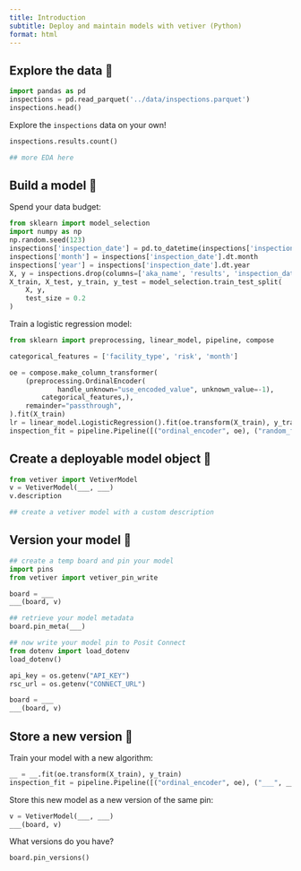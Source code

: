 ```yaml
---
title: Introduction
subtitle: Deploy and maintain models with vetiver (Python)
format: html
---
```


## Explore the data 👀

```python
import pandas as pd
inspections = pd.read_parquet('../data/inspections.parquet')
inspections.head()
```

Explore the `inspections` data on your own!

```python
inspections.results.count()
```

```python
## more EDA here
```

## Build a model 🔧

Spend your data budget:

```python
from sklearn import model_selection
import numpy as np
np.random.seed(123)
inspections['inspection_date'] = pd.to_datetime(inspections['inspection_date'])
inspections['month'] = inspections['inspection_date'].dt.month
inspections['year'] = inspections['inspection_date'].dt.year
X, y = inspections.drop(columns=['aka_name', 'results', 'inspection_date']), inspections['results']
X_train, X_test, y_train, y_test = model_selection.train_test_split(
    X, y,
    test_size = 0.2
)
```

Train a logistic regression model:

```python
from sklearn import preprocessing, linear_model, pipeline, compose

categorical_features = ['facility_type', 'risk', 'month']

oe = compose.make_column_transformer(
    (preprocessing.OrdinalEncoder(
            handle_unknown="use_encoded_value", unknown_value=-1),
        categorical_features,),
    remainder="passthrough",
).fit(X_train)
lr = linear_model.LogisticRegression().fit(oe.transform(X_train), y_train)
inspection_fit = pipeline.Pipeline([("ordinal_encoder", oe), ("random_forest", lr)])
```

## Create a deployable model object 🏺

```python
from vetiver import VetiverModel
v = VetiverModel(___, ___)
v.description
```

```python
## create a vetiver model with a custom description
```

## Version your model 📌

```python
## create a temp board and pin your model
import pins
from vetiver import vetiver_pin_write

board = ___
___(board, v)
```

```python
## retrieve your model metadata
board.pin_meta(___)
```

```python
## now write your model pin to Posit Connect
from dotenv import load_dotenv
load_dotenv()

api_key = os.getenv("API_KEY")
rsc_url = os.getenv("CONNECT_URL")

board = ___
___(board, v)
```

## Store a new version 👯

Train your model with a new algorithm:

```python
__ = __.fit(oe.transform(X_train), y_train)
inspection_fit = pipeline.Pipeline([("ordinal_encoder", oe), ("___", __)])
```

Store this new model as a new version of the same pin:

```python
v = VetiverModel(___, ___)
___(board, v)
```

What versions do you have?

```python
board.pin_versions()
```
